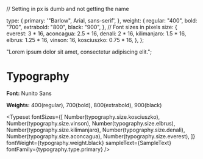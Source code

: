 // Setting in px is dumb and not getting the name


<Meta title="Typography" />

  type: {
    primary: '"Barlow", Arial, sans-serif',
  },
  weight: {
    regular: "400",
    bold: "700",
    extrabold: "800",
    black: "900",
  },
  // Font sizes in pixels
  size: {
    everest: 3 * 16,
    aconcagua: 2.5 * 16,
    denali: 2 * 16,
    kilimanjaro: 1.5 * 16,
    elbrus: 1.25 * 16,
    vinson: 16,
    kosciuszko: 0.75 * 16,
  },
};

  "Lorem ipsum dolor sit amet, consectetur adipiscing elit.";

# Typography

**Font:** Nunito Sans

**Weights:** 400(regular), 700(bold), 800(extrabold), 900(black)

<Typeset
  fontSizes={[
    Number(typography.size.kosciuszko),
    Number(typography.size.vinson),
    Number(typography.size.elbrus),
    Number(typography.size.kilimanjaro),
    Number(typography.size.denali),
    Number(typography.size.aconcagua),
    Number(typography.size.everest),
  ]}
  fontWeight={typography.weight.black}
  sampleText={SampleText}
  fontFamily={typography.type.primary}
/>
